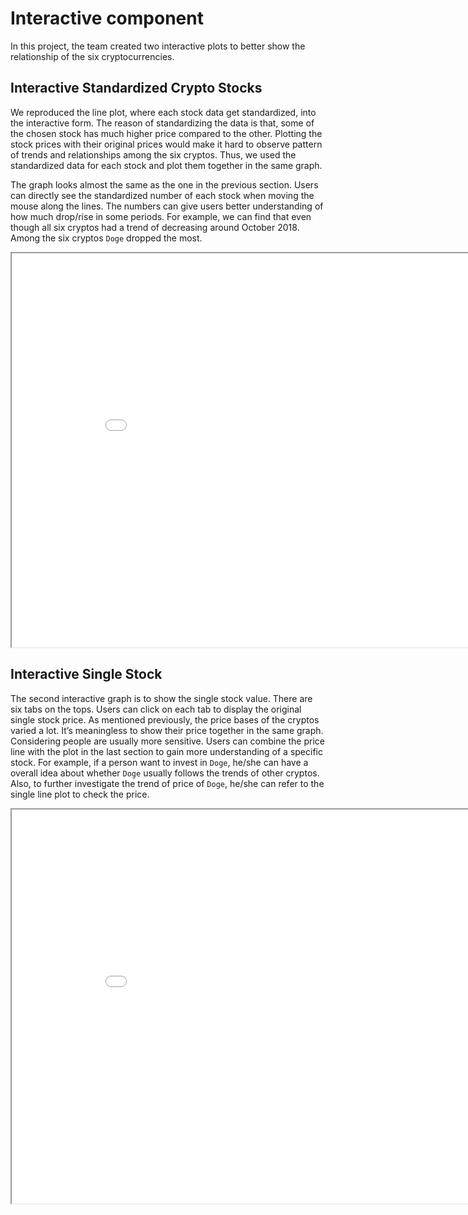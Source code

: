 # Interactive component

In this project, the team created two interactive plots to better show the relationship of the six cryptocurrencies. 

## Interactive Standardized Crypto Stocks

We reproduced the line plot, where each stock data get standardized, into the interactive form. The reason of standardizing the data is that, some of the chosen stock has much higher price compared to the other. Plotting the stock prices with their original prices would make it hard to observe pattern of trends and relationships among the six cryptos. Thus, we used the standardized data for each stock and plot them together in the same graph.

The graph looks almost the same as the one in the previous section. Users can directly see the standardized number of each stock when moving the mouse along the lines. The numbers can give users better understanding of how much drop/rise in some periods. For example, we can find that even though all six cryptos had a trend of decreasing around October 2018. Among the six cryptos `Doge` dropped the most.

<iframe src="docs/interactives/stockScaled.html" width="900" height="630"></iframe>


## Interactive Single Stock

The second interactive graph is to show the single stock value. There are six tabs on the tops. Users can click on each tab to display the original single stock price. As mentioned previously, the price bases of the cryptos varied a lot. It's meaningless to show their price together in the same graph. Considering people are usually more sensitive. Users can combine the price line with the plot in the last section to gain more understanding of a specific stock. For example, if a person want to invest in `Doge`, he/she can have a overall idea about whether `Doge` usually follows the trends of other cryptos. Also, to further investigate the trend of price of `Doge`, he/she can refer to the single line plot to check the price. 

<iframe src="docs/interactives/stock.html" width="900" height="630"></iframe>